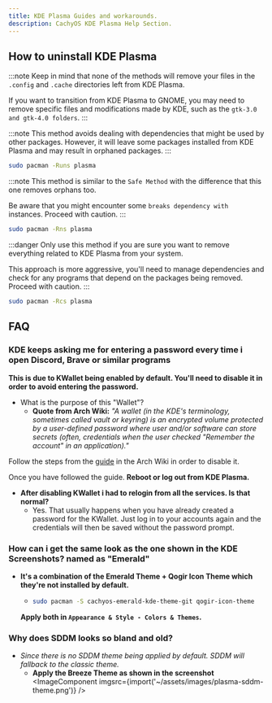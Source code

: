 ```yaml
---
title: KDE Plasma Guides and workarounds.
description: CachyOS KDE Plasma Help Section.
---
```



## How to uninstall KDE Plasma

:::note
Keep in mind that none of the methods will remove your files in the `.config` and `.cache` directories left from KDE Plasma.

If you want to transition from KDE Plasma to GNOME, you may need to remove specific files and modifications made by KDE, such as the `gtk-3.0 and gtk-4.0 folders`.
:::

<Tabs>

<TabItem label='Safe Method'>

:::note
This method avoids dealing with dependencies that might be used by other packages. However, it will leave some packages installed from KDE Plasma and may result in orphaned packages.
:::

```sh title='Open a terminal and run the following command'
sudo pacman -Runs plasma
```

</TabItem>

<TabItem label='Safe Method with Orphan Cleanup'>

:::note
This method is similar to the `Safe Method` with the difference that this one removes orphans too.

Be aware that you might encounter some `breaks dependency with` instances. Proceed with caution.
:::

```sh title='Open a terminal and run the following command'
sudo pacman -Rns plasma
```

</TabItem>

<TabItem label='Complete Uninstallation'>

:::danger
Only use this method if you are sure you want to remove everything related to KDE Plasma from your system.

This approach is more aggressive, you'll need to manage dependencies and check for any programs that depend on the packages being removed. Proceed with caution.
:::

```sh title='Open a terminal and run the following command'
sudo pacman -Rcs plasma
```

</TabItem>

</Tabs>

## FAQ

### KDE keeps asking me for entering a password every time i open Discord, Brave or similar programs

**This is due to KWallet being enabled by default. You'll need to disable it in order to avoid entering the password.**
- What is the purpose of this "Wallet"?
  - **Quote from Arch Wiki:** *"A wallet (in the KDE's terminology, sometimes called vault or keyring) is an encrypted volume protected by a user-defined password where user and/or software can store secrets (often, credentials when the user checked "Remember the account" in an application)."*

Follow the steps from the [guide](https://wiki.archlinux.org/title/KDE_Wallet#Disable_KWallet) in the Arch Wiki in order to disable it.

Once you have followed the guide. **Reboot or log out from KDE Plasma.**

- **After disabling KWallet i had to relogin from all the services. Is that normal?**
  - Yes. That usually happens when you have already created a password for the KWallet. Just log in to your accounts again and the credentials will then be saved without the password prompt.

### How can i get the same look as the one shown in the KDE Screenshots? named as "Emerald"

- **It's a combination of the Emerald Theme + Qogir Icon Theme which they're not installed by default.**
  - ```sh title='Install both with the following command'
    sudo pacman -S cachyos-emerald-kde-theme-git qogir-icon-theme
    ```
  **Apply both in `Appearance & Style - Colors & Themes`.**

### Why does SDDM looks so bland and old?

- *Since there is no SDDM theme being applied by default. SDDM will fallback to the classic theme.*
  - **Apply the Breeze Theme as shown in the screenshot**
    <br />
    <ImageComponent imgsrc={import('~/assets/images/plasma-sddm-theme.png')} />
